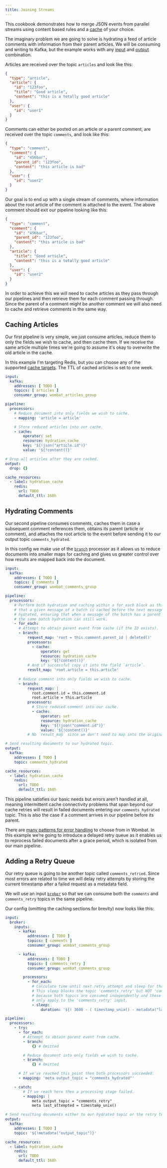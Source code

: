 ```yaml
---
title: Joining Streams
---
```


This cookbook demonstrates how to merge JSON events from parallel streams using content based rules and a [cache][caches] of your choice.

The imaginary problem we are going to solve is hydrating a feed of article comments with information from their parent articles. We will be consuming and writing to Kafka, but the example works with any [input][inputs] and [output][outputs] combination.

Articles are received over the topic `articles` and look like this:

```json
{
  "type": "article",
  "article": {
    "id": "123foo",
    "title": "Good article",
    "content": "this is a totally good article"
  },
  "user": {
    "id": "user1"
  }
}
```

Comments can either be posted on an article or a parent comment, are received over the topic `comments`, and look like this:

```json
{
  "type": "comment",
  "comment": {
    "id": "456bar",
    "parent_id": "123foo",
    "content": "this article is bad"
  },
  "user": {
    "id": "user2"
  }
}
```

Our goal is to end up with a single stream of comments, where information about the root article of the comment is attached to the event. The above comment should exit our pipeline looking like this:

```json
{
  "type": "comment",
  "comment": {
    "id": "456bar",
    "parent_id": "123foo",
    "content": "this article is bad"
  },
  "article": {
    "title": "Good article",
    "content": "this is a totally good article"
  },
  "user": {
    "id": "user2"
  }
}
```

In order to achieve this we will need to cache articles as they pass through our pipelines and then retrieve them for each comment passing through. Since the parent of a comment might be another comment we will also need to cache and retrieve comments in the same way.

## Caching Articles

Our first pipeline is very simple, we just consume articles, reduce them to only the fields we wish to cache, and then cache them. If we receive the same article multiple times we're going to assume it's okay to overwrite the old article in the cache.

In this example I'm targeting Redis, but you can choose any of the supported [cache targets][caches]. The TTL of cached articles is set to one week.

```yaml
input:
  kafka:
    addresses: [ TODO ]
    topics: [ articles ]
    consumer_group: wombat_articles_group

pipeline:
  processors:
    # Reduce document into only fields we wish to cache.
    - mapping: 'article = article'

    # Store reduced articles into our cache.
    - cache:
        operator: set
        resource: hydration_cache
        key: '${!json("article.id")}'
        value: '${!content()}'

# Drop all articles after they are cached.
output:
  drop: {}

cache_resources:
  - label: hydration_cache
    redis:
      url: TODO
      default_ttl: 168h
```

## Hydrating Comments

Our second pipeline consumes comments, caches them in case a subsequent comment references them, obtains its parent (article or comment), and attaches the root article to the event before sending it to our output topic `comments_hydrated`.

In this config we make use of the [`branch`][processor.branch] processor as it allows us to reduce documents into smaller maps for caching and gives us greater control over how results are mapped back into the document.

```yaml
input:
  kafka:
    addresses: [ TODO ]
    topics: [ comments ]
    consumer_group: wombat_comments_group

pipeline:
  processors:
    # Perform both hydration and caching within a for_each block as this ensures
    # that a given message of a batch is cached before the next message is
    # hydrated, ensuring that when a message of the batch has a parent within
    # the same batch hydration can still work.
    - for_each:
      # Attempt to obtain parent event from cache (if the ID exists).
      - branch:
          request_map: 'root = this.comment.parent_id | deleted()'
          processors:
            - cache:
                operator: get
                resource: hydration_cache
                key: '${!content()}'
          # And if successful copy it into the field `article`.
          result_map: 'root.article = this.article'
      
      # Reduce comment into only fields we wish to cache.
      - branch:
          request_map: |
            root.comment.id = this.comment.id
            root.article = this.article
          processors:
            # Store reduced comment into our cache.
            - cache:
                operator: set
                resource: hydration_cache
                key: '${!json("comment.id")}'
                value: '${!content()}'
          # No `result_map` since we don't need to map into the original message.

# Send resulting documents to our hydrated topic.
output:
  kafka:
    addresses: [ TODO ]
    topic: comments_hydrated

cache_resources:
  - label: hydration_cache
    redis:
      url: TODO
      default_ttl: 168h
```

This pipeline satisfies our basic needs but errors aren't handled at all, meaning intermittent cache connectivity problems that span beyond our cache retries will result in failed documents entering our `comments_hydrated` topic. This is also the case if a comment arrives in our pipeline before its parent.

There are [many patterns for error handling][error-handling] to choose from in Wombat. In this example we're going to introduce a delayed retry queue as it enables us to reprocess failed documents after a grace period, which is isolated from our main pipeline.

## Adding a Retry Queue

Our retry queue is going to be another topic called `comments_retried`. Since most errors are related to time we will delay retry attempts by storing the current timestamp after a failed request as a metadata field.

We will use an input [`broker`][input.broker] so that we can consume both the `comments` and `comments_retry` topics in the same pipeline.

Our config (omitting the caching sections for brevity) now looks like this:

```yaml
input:
  broker:
    inputs:
      - kafka:
          addresses: [ TODO ]
          topics: [ comments ]
          consumer_group: wombat_comments_group

      - kafka:
          addresses: [ TODO ]
          topics: [ comments_retry ]
          consumer_group: wombat_comments_group

        processors:
          - for_each:
            # Calculate time until next retry attempt and sleep for that duration.
            # This sleep blocks the topic 'comments_retry' but NOT 'comments',
            # because both topics are consumed independently and these processors
            # only apply to the 'comments_retry' input.
            - sleep:
                duration: '${! 3600 - ( timestamp_unix() - metadata("last_attempted") ) }s'

pipeline:
  processors:
    - try:
      - for_each:
        # Attempt to obtain parent event from cache.
        - branch:
            {} # Omitted

        # Reduce document into only fields we wish to cache.
        - branch:
            {} # Omitted

      # If we've reached this point then both processors succeeded.
      - mapping: 'meta output_topic = "comments_hydrated"'

    - catch:
        # If we reach here then a processing stage failed.
        - mapping: |
            meta output_topic = "comments_retry"
            meta last_attempted = timestamp_unix()

# Send resulting documents either to our hydrated topic or the retry topic.
output:
  kafka:
    addresses: [ TODO ]
    topic: '${!metadata("output_topic")}'

cache_resources:
  - label: hydration_cache
    redis:
      url: TODO
      default_ttl: 168h
```

[caches]: /pipelines/build/cache
[inputs]: /pipelines/build/input
[input.broker]: /reference/components/inputs/broker
[outputs]: /pipelines/build/output
[error-handling]: /pipelines/learn/error_handling
[processor.branch]: /reference/components/processors/branch